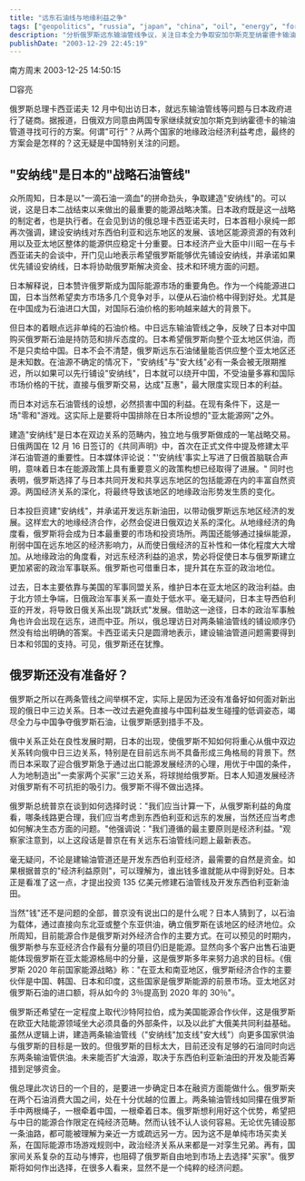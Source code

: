 ```yaml
---
title: "远东石油线与地缘利益之争"
tags: ["geopolitics", "russia", "japan", "china", "oil", "energy", "foreign policy", "international relations", "far east", "strategic resources"]
description: "分析俄罗斯远东输油管线争议，关注日本全力争取安加尔斯克至纳霍德卡输油管线背后的地缘战略意图，及其如何影响中俄日三边关系。文章解读俄罗斯在两条管道选择上的犹豫，探讨能源合作如何塑造远东地区的政治经济格局，以及各国在此博弈中的战略考量。"
publishDate: "2003-12-29 22:45:19"
---
```


南方周末 2003-12-25 14:50:15

□容亮

俄罗斯总理卡西亚诺夫 12 月中旬出访日本，就远东输油管线等问题与日本政府进行了磋商。据报道，日俄双方同意由两国专家继续就安加尔斯克到纳霍德卡的输油管道寻找可行的方案。何谓"可行"？从两个国家的地缘政治经济利益考虑，最终的方案会是怎样的？这无疑是中国特别关注的问题。

## "安纳线"是日本的"战略石油管线"

众所周知，日本是以"一滴石油一滴血"的拼命劲头，争取建造"安纳线"的。可以说，这是日本二战结束以来做出的最重要的能源战略决策。日本政府既是这一战略的制定者，也是执行者。在会见到访的俄总理卡西亚诺夫时，日本首相小泉纯一郎再次强调，建设安纳线对东西伯利亚和远东地区的发展、该地区能源资源的有效利用以及亚太地区整体的能源供应稳定十分重要。日本经济产业大臣中川昭一在与卡西亚诺夫的会谈中，开门见山地表示希望俄罗斯能够优先铺设安纳线，并承诺如果优先铺设安纳线，日本将协助俄罗斯解决资金、技术和环境方面的问题。

日本解释说，日本赞许俄罗斯成为国际能源市场的重要角色。作为一个纯能源进口国，日本当然希望卖方市场多几个竞争对手，以便从石油价格中得到好处。尤其是在中国成为石油进口大国，对国际石油价格的影响越来越大的背景下。

但日本的着眼点远非单纯的石油价格。中日远东输油管线之争，反映了日本对中国购买俄罗斯石油是持防范和排斥态度的。日本希望俄罗斯向整个亚太地区供油，而不是只卖给中国。日本不会不清楚，俄罗斯远东石油储量能否供应整个亚太地区还是未知数。在油源不确定的情况下，"安纳线"与"安大线"必有一条会被无限期推迟，所以如果可以先行铺设"安纳线"，日本就可以绕开中国，不受油量多寡和国际市场价格的干扰，直接与俄罗斯交易，达成"互惠"，最大限度实现日本的利益。

而日本对远东石油管线的设想，必然损害中国的利益。在现有条件下，这是一场"零和"游戏。这实际上是要将中国排除在日本所设想的"亚太能源网"之外。

建造"安纳线"是日本在双边关系的范畴内，独立地与俄罗斯做成的一笔战略交易。日俄两国在 12 月 16 日签订的《共同声明》中，首次在正式文件中提及修建太平洋石油管道的重要性。日本媒体评论说："'安纳线'事实上写进了日俄首脑联合声明，意味着日本在能源政策上具有重要意义的政策构想已经取得了进展。" 同时也表明，俄罗斯选择了与日本共同开发和共享远东地区的包括能源在内的丰富自然资源。两国经济关系的深化，将最终导致该地区的地缘政治形势发生质的变化。

日本投巨资建"安纳线"，并承诺开发远东新油田，以带动俄罗斯远东地区经济的发展。这样宏大的地缘经济合作，必然会促进日俄双边关系的深化。从地缘经济的角度看，俄罗斯将会成为日本最重要的市场和投资场所。两国还能够通过操纵能源，削弱中国在远东地区的经济影响力，从而使日俄经济的互补性和一体化程度大大增加。从地缘政治的角度看，对远东经济利益的追求，势必将促使日本与俄罗斯建立更加紧密的政治军事联系。俄罗斯也可借重日本，提升其在东亚的政治地位。

过去，日本主要依靠与美国的军事同盟关系，维护日本在亚太地区的政治利益。由于北方领土争端，日俄政治军事关系一直处于低水平。毫无疑问，日本主导西伯利亚的开发，将导致日俄关系出现"跳跃式"发展。借助这一途径，日本的政治军事触角也许会出现在远东，进而中亚。所以，俄总理访日对两条输油管线的铺设顺序仍然没有给出明确的答案。卡西亚诺夫只是圆滑地表示，建设输油管道问题需要得到日本和邻国的支持。可见，俄罗斯还在犹豫。

## 俄罗斯还没有准备好？

俄罗斯之所以在两条管线之间举棋不定，实际上是因为还没有准备好如何面对新出现的俄日中三边关系。日本一改过去避免直接与中国利益发生碰撞的低调姿态，竭尽全力与中国争夺俄罗斯石油，让俄罗斯感到措手不及。

俄中关系正处在良性发展时期，日本的出现，使俄罗斯不知如何将重心从俄中双边关系转向俄中日三边关系，特别是在目前远东尚不具备形成三角格局的背景下。然而日本采取了迎合俄罗斯急于通过出口能源发展经济的心理，用优于中国的条件，人为地制造出"一卖家两个买家"三边关系，将球抛给俄罗斯。日本人知道发展经济对俄罗斯有不可抗拒的吸引力。俄罗斯不得不做出选择。

俄罗斯总统普京在谈到如何选择时说："我们应当计算一下，从俄罗斯利益的角度看，哪条线路更合理，我们应当考虑到东西伯利亚和远东的发展，当然还应当考虑如何解决生态方面的问题。"他强调说："我们遵循的最主要原则是经济利益。"观察家注意到，以上这段话是普京在有关远东石油管线问题上最新表态。

毫无疑问，不论是建输油管道还是开发东西伯利亚经济，最需要的自然是资金。如果根据普京的"经济利益原则"，可以理解为，谁出钱多谁就能从中得到好处。日本正是看准了这一点，才提出投资 135 亿美元修建石油管线及开发东西伯利亚新油田。

当然"钱"还不是问题的全部，普京没有说出口的是什么呢？日本人猜到了，以石油为载体，通过直接向东北亚或整个东亚供油，确立俄罗斯在该地区的经济地位。众所周知，目前能源合作是俄罗斯对外经济合作的主要方式。在可以预见的时期内，俄罗斯参与东亚经济合作最有分量的项目仍旧是能源。显然向多个客户出售石油更能体现俄罗斯在亚太能源格局中的分量，这是俄罗斯多年来努力追求的目标。《俄罗斯 2020 年前国家能源战略》称："在亚太和南亚地区，俄罗斯经济合作的主要伙伴是中国、韩国、日本和印度，这些国家是俄罗斯能源的前景市场。亚太地区对俄罗斯石油的进口额，将从如今的 3％提高到 2020 年的 30％"。

俄罗斯还希望在一定程度上取代沙特阿拉伯，成为美国能源合作伙伴，这是俄罗斯在欧亚大陆能源领域坐大必须具备的外部条件，以及以此扩大俄美共同利益基础。虽然从逻辑上讲，建造两条输油管线（"安纳线"加支线"安大线"）向更多国家供油与俄罗斯的目标是一致的。但俄罗斯的目标太大，目前还没有足够的石油同时向远东两条输油管供油。未来能否扩大油源，取决于东西伯利亚新油田的开发及能否筹措到足够资金。

俄总理此次访日的一个目的，是要进一步确定日本在融资方面能做什么。俄罗斯夹在两个石油消费大国之间，处在十分优越的位置上。两条输油管线如同攥在俄罗斯手中两根绳子，一根牵着中国，一根牵着日本。俄罗斯想利用好这个优势，希望把与中日的能源合作限定在纯经济范畴。然而认钱不认人谈何容易。无论优先铺设那一条油路，都可能被理解为亲近一方或疏远另一方。因为这不是单纯市场买卖关系，在国际能源市场游戏规则中，政治经济关系从来都是一对孪生兄弟。再有，国家间关系复杂的互动与博弈，也阻碍了俄罗斯自由地到市场上去选择"买家"。俄罗斯将如何作出选择，在很多人看来，显然不是一个纯粹的经济问题。
